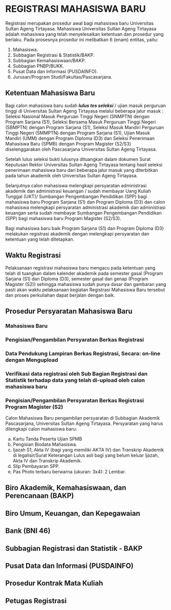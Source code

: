 # REGISTRASI MAHASISWA BARU

Registrasi merupakan prosedur awal bagi mahasiswa baru Universitas Sultan Ageng Tirtayasa. Mahasiswa Universitas Sultan Ageng Tirtayasa adalah mahasiswa yang telah menyelesaikan ketentuan dan prosedur yang berlaku. Pada prosesnya prosedur ini melibatkan 6 (enam) entitas, yaitu:

1. Mahasiswa.
2. Subbagian Registrasi & Statistik/BAKP. 
3. Subbagian Kemahasiswaan/BAKP.
4. Subbagian PNBP/BUKK.
5. Pusat Data dan Informasi (PUSDAINFO).
6. Jurusan/Program Studi/Fakultas/Pascasarjana.

## Ketentuan Mahasiswa Baru

Bagi calon mahasiswa baru sudah _**lulus tes seleksi**_ / ujian masuk perguruan tinggi di Universitas Sultan Ageng Tirtayasa melalui beberapa jalur masuk : Seleksi Nasional Masuk Perguruan Tinggi Negeri (SNMPTN) dengan Program Sarjana (S1), Seleksi Bersama Masuk Perguruan Tinggi Negeri (SBMPTN) dengan Program Sarjana (S1), Seleksi Masuk Mandiri Perguruan Tinggi Negeri (SMMPTN) dengan Program Sarjana (S1), Ujian Masuk Mandiri (UMM) dengan Program Diploma (D3) dan Seleksi Penerimaan Mahasiswa Baru (SPMB) dengan Program Magister (S2/S3) diselenggarakan oleh Pascasarjana  Universitas Sultan Ageng Tirtayasa.

Setelah lulus seleksi bukti lulusnya dituangkan dalam dokumen Surat Keputusan Rektor Universitas Sultan Ageng Tirtayasa  tentang  hasil seleksi penerimaan mahasiswa baru dari beberapa jalur masuk yang diterbitkan pada tahun akademik oleh Universitas Sultan Ageng Tirtayasa.

Selanjutnya calon mahasiswa melengkapi persyaratan administrasi akademik dan administrasi keuangan / sudah membayar Uang Kuliah Tunggal (UKT)/ Sumbangan Pengembangan Pendidikan (SPP) bagi mahasiswa baru Program Sarjana (S1) dan Program Diploma (D3) dan calon mahasiswa melengkapi persyaratan administrasi akademik dan administrasi keuangan serta sudah membayar Sumbangan Pengembangan Pendidikan (SPP) bagi mahasiswa baru Program Magister (S2/S3).

Bagi mahasiswa baru baik Program Sarjana (S1) dan Program Diploma (D3) melakukan registrasi akademik dengan melengkapi persyaratan dan ketentuan yang telah ditetapkan.

## Waktu Registrasi

Pelaksanaan registrasi mahasiswa baru mengacu pada ketentuan yang telah di tuangkan dalam kalender akademik pada semester gasal (Program Sarjana (S1) dan Diploma (D3), semester gasal dan genap (Program Magister (S2)) sehingga mahasiswa sudah punya dasar dan gambaran yang pasti akan waktu pelaksanaan kegiatan Registrasi Mahasiswa Baru tersebut dan proses perkuliahan dapat berjalan dengan baik.

## Prosedur Persyaratan Mahasiswa Baru

### Mahasiswa Baru

### Pengisian/Pengambilan Persyaratan Berkas Registrasi

### Data Pendukung Lampiran Berkas Registrasi, Secara: on-line dengan Mengupload

### Verifikasi data registrasi oleh Sub Bagian Registrasi dan Statistik terhadap data yang telah di-upload oleh calon mahasiswa baru

### Pengisian/Pengambilan Persyaratan Berkas Registrasi Program Magister (S2)

Calon Mahasiswa Baru pengambilan persyaratan di Subbagian Akademik Pascasarjana, Universitas Sultan Ageng Tirtayasa. Persyaratan yang harus dilengkapi calon mahasiswa baru:

a. Kartu Tanda Peserta Ujian SPMB 
b. Pengisian Biodata Mahasiswa.
c. Ijazah S1, Akta IV (bagi yang memiliki AKTA IV) dan Transkrip Akademik di legalisir/Surat Keterangan Lulus asli bagi yang belum keluar Ijazah, Akta IV dan Transkrip Akademik.
d. Slip Pembayaran SPP.  
e. Pas Photo terbaru berwarna (ukuran: 3x4): 2 Lembar.


## Biro Akademik, Kemahasiswaan, dan Perencanaan (BAKP)

## Biro Umum, Keuangan, dan Kepegawaian

## Bank (BNI 46)

## Subbagian Registrasi dan Statistik - BAKP

## Pusat Data dan Informasi (PUSDAINFO)

## Prosedur Kontrak Mata Kuliah

## Petugas Registrasi

